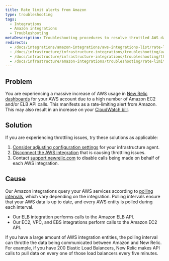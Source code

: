 ```yaml
---
title: Rate limit alerts from Amazon
type: troubleshooting
tags:
  - Integrations
  - Amazon integrations
  - Troubleshooting
metaDescription: Troubleshooting procedures to resolve throttled AWS data with your infrastructure integration.
redirects:
  - /docs/integrations/amazon-integrations/aws-integrations-list/rate-limit-alerts-amazon
  - /docs/infrastructure/infrastructure-integrations/troubleshooting/aws-throttling-issues
  - /docs/infrastructure/infrastructure-integrations/troubleshooting/throttled-aws-data
  - /docs/infrastructure/amazon-integrations/troubleshooting/rate-limit-alerts-amazon
---
```


## Problem

You are experiencing a massive increase of AWS usage in [New Relic dashboards](/docs/infrastructure/new-relic-infrastructure/data-instrumentation/new-relic-apm-data-infrastructure) for your AWS account due to a high number of Amazon EC2 and/or ELB API calls. This manifests as a rate-limiting alert from Amazon. This may also result in an increase on your [CloudWatch bill](/docs/infrastructure/infrastructure-integrations/troubleshooting/cloudwatch-billing-issues).

## Solution

If you are experiencing throttling issues, try these solutions as applicable:

1. [Consider adjusting configuration settings](/docs/infrastructure/new-relic-infrastructure/configuration/configure-infrastructure-agent) for your infrastructure agent.
2. [Disconnect the AWS integration](/docs/infrastructure/infrastructure-integrations/getting-started/connect-aws-integrations-infrastructure#disconnect) that is causing throttling issues.
3. Contact [support.newrelic.com](https://support.newrelic.com/) to disable calls being made on behalf of each AWS integration.

## Cause

Our Amazon integrations query your AWS services according to [polling intervals](/docs/infrastructure/infrastructure-integrations/amazon-integrations/aws-polling-intervals-infrastructure-integrations), which vary depending on the integration. Polling intervals ensure that your AWS data is up to date, and every AWS entity is polled during each interval.

* Our ELB integration performs calls to the Amazon ELB API.
* Our EC2, VPC, and EBS integrations perform calls to the Amazon EC2 API.

If you have a large amount of AWS integration entities, the polling interval can throttle the data being communicated between Amazon and New Relic. For example, if you have 200 Elastic Load Balancers, New Relic makes API calls to pull data on every one of those load balancers every five minutes.
